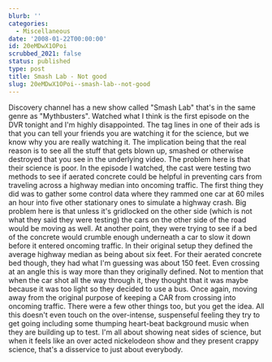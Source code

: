 ```yaml
---
blurb: ''
categories:
  - Miscellaneous
date: '2008-01-22T00:00:00'
id: 20eMDwX1OPoi
scrubbed_2021: false
status: published
type: post
title: Smash Lab - Not good
slug: 20eMDwX1OPoi--smash-lab--not-good
---
```


Discovery channel has a new show called "Smash Lab" that's in the
same genre as "Mythbusters". Watched what I think is the first
episode on the DVR tonight and I'm highly disappointed. The tag
lines in one of their ads is that you can tell your friends you are
watching it for the science, but we know why you are really
watching it. The implication being that the real reason is to see
all the stuff that gets blown up, smashed or otherwise destroyed
that you see in the underlying video. The problem here is that
their science is poor. In the episode I watched, the cast were
testing two methods to see if aerated concrete could be helpful in
preventing cars from traveling across a highway median into
oncoming traffic. The first thing they did was to gather some
control data where they rammed one car at 60 miles an hour into
five other stationary ones to simulate a highway crash. Big problem
here is that unless it's gridlocked on the other side (which is not
what they said they were testing) the cars on the other side of the
road would be moving as well. At another point, they were trying to
see if a bed of the concrete would crumble enough underneath a car
to slow it down before it entered oncoming traffic. In their
original setup they defined the average highway median as being
about six feet. For their aerated concrete bed though, they had
what I'm guessing was about 150 feet. Even crossing at an angle
this is way more than they originally defined. Not to mention that
when the car shot all the way through it, they thought that it was
maybe because it was too light so they decided to use a bus. Once
again, moving away from the original purpose of keeping a CAR from
crossing into oncoming traffic. There were a few other things too,
but you get the idea. All this doesn't even touch on the
over-intense, suspenseful feeling they try to get going including
some thumping heart-beat background music when they are building up
to test. I'm all about showing neat sides of science, but when it
feels like an over acted nickelodeon show and they present crappy
science, that's a disservice to just about everybody.
